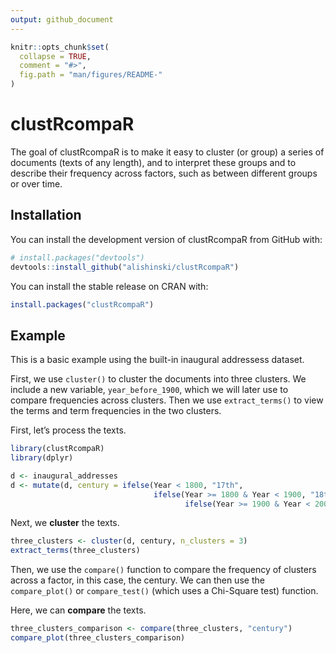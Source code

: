 ```yaml
---
output: github_document
---
```


<!-- README.md is generated from README.Rmd. Please edit that file -->

```r
knitr::opts_chunk$set(
  collapse = TRUE,
  comment = "#>",
  fig.path = "man/figures/README-"
)
```
# clustRcompaR

The goal of clustRcompaR is to make it easy to cluster (or group) a series of documents (texts of any length), and to interpret these groups and to describe their frequency across factors, such as between different groups or over time. 

## Installation

You can install the development version of clustRcompaR from GitHub with:

```r
# install.packages("devtools")
devtools::install_github("alishinski/clustRcompaR")
```

You can install the stable release on CRAN with:

```r
install.packages("clustRcompaR")
```

## Example

This is a basic example using the built-in inaugural addressess dataset. 

First, we use `cluster()` to cluster the documents into three clusters. We include a new variable, `year_before_1900`, which we will later use to compare frequencies across clusters. Then we use `extract_terms()` to view the terms and term frequencies in the two clusters.

First, let's process the texts.

```r
library(clustRcompaR)
library(dplyr)

d <- inaugural_addresses
d <- mutate(d, century = ifelse(Year < 1800, "17th",
                                ifelse(Year >= 1800 & Year < 1900, "18th",
                                       ifelse(Year >= 1900 & Year < 2000, "19th", "20th"))))

```

Next, we **cluster** the texts.

```r
three_clusters <- cluster(d, century, n_clusters = 3)
extract_terms(three_clusters)
```

Then, we use the `compare()` function to compare the frequency of clusters across a factor, in this case, the century. We can then use the `compare_plot()` or `compare_test()` (which uses a Chi-Square test) function. 

Here, we can **compare** the texts.

```r
three_clusters_comparison <- compare(three_clusters, "century")
compare_plot(three_clusters_comparison)
```
